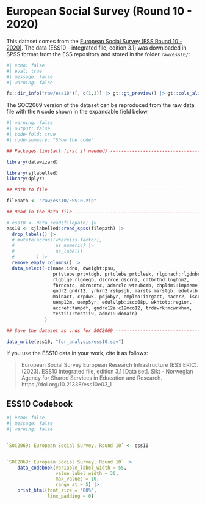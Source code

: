 
# European Social Survey (Round 10 - 2020)

This dataset comes from the [European Social Survey (ESS Round 10 - 2020)](https://ess-search.nsd.no/en/study/172ac431-2a06-41df-9dab-c1fd8f3877e7). The data (ESS10 - integrated file, edition 3.1) was downloaded in SPSS format from the ESS repository and stored in the folder `raw/ess10/`:

```r
#| echo: false
#| eval: true
#| message: false
#| warning: false

fs::dir_info("raw/ess10")[, c(1,3)] |> gt::gt_preview() |> gt::cols_align(align = "left") |> gt::tab_options(table.width = "70%")

```

The SOC2069 version of the dataset can be reproduced from the raw data file with the `R` code shown in the expandable field below.

```r
#| warning: false
#| output: false
#| code-fold: true
#| code-summary: "Show the code"

## Packages (install first if needed) ----------------------------------------------------------------------------------------

library(datawizard)

library(sjlabelled)
library(dplyr)

## Path to file --------------------------------------------------------------------------------------------------------------

filepath <- "raw/ess10/ESS10.zip"

## Read in the data file -----------------------------------------------------------------------------------------------------

# ess10 <- data_read(filepath) |>
ess10 <- sjlabelled::read_spss(filepath) |>
  drop_labels() |>
  # mutate(across(where(is.factor), 
  #               as_numeric) |> 
  #               as_label()
  #        ) |> 
  remove_empty_columns() |>
  data_select(-c(name:idno, dweight:psu,
                 prtvtebe:prtvtdgb, prtclebe:prtclesk, rlgdnach:rlgdnbsk,
                 rlgblge:rlgdegb, dscrrce:dscrna, cntbrthd:lnghom2,
                 fbrncntc, mbrncntc, admrclc:vteubcmb, chpldmi:impdeme,
                 gndr2:gndr12, yrbrn2:rshpsgb, marsts:marstgb, edulvlb:edagegb,
                 mainact, crpdwk, pdjobyr, emplno:iorgact, nacer2, isco08,
                 uemp12m, uemp5yr, edulvlpb:isco08p, wkhtotp:region,
                 accref:fampdf, gndro12a:c19mco12, trdawrk:mcwrkhom,
                 testii1:testii9, admc19:domain)
              )

## Save the dataset as .rds for SOC2069 --------------------------------------------------------------------------------------

data_write(ess10, "for_analysis/ess10.sav")

```

If you use the ESS10 data in your work, cite it as follows:

 > European Social Survey European Research Infrastructure (ESS ERIC). (2023). ESS10 integrated file, edition 3.1 [Data set]. Sikt - Norwegian Agency for Shared Services in Education and Research. https://doi.org/10.21338/ess10e03_1

## ESS10 Codebook

```r
#| echo: false
#| message: false
#| warning: false


`SOC2069: European Social Survey, Round 10` <- ess10


`SOC2069: European Social Survey, Round 10` |>  
    data_codebook(variable_label_width = 55, 
                  value_label_width = 30,
                  max_values = 10,
                  range_at = 5) |> 
    print_html(font_size = "80%",
               line_padding = 0)
```